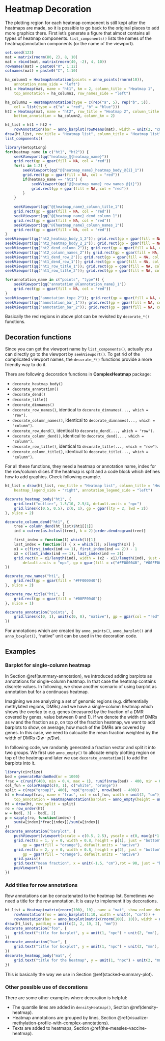 
# Heatmap Decoration {#heatmap-decoration}

The plotting region for each heatmap component is still kept after the heatmaps are made, so it is
possible to go back to the original places to add more graphics there. First let's generate a figure
that almost contains all types of heatmap components. `list_components()` lists the names of the
heatmap/annotation components (or the name of the viewport).

```r
set.seed(123)
mat = matrix(rnorm(80, 2), 8, 10)
mat = rbind(mat, matrix(rnorm(40, -2), 4, 10))
rownames(mat) = paste0("R", 1:12)
colnames(mat) = paste0("C", 1:10)

ha_column1 = HeatmapAnnotation(points = anno_points(rnorm(10)), 
    annotation_name_side = "left")
ht1 = Heatmap(mat, name = "ht1", km = 2, column_title = "Heatmap 1", 
    top_annotation = ha_column1, row_names_side = "left")

ha_column2 = HeatmapAnnotation(type = c(rep("a", 5), rep("b", 5)),
    col = list(type = c("a" = "red", "b" = "blue")))
ht2 = Heatmap(mat, name = "ht2", row_title = "Heatmap 2", column_title = "Heatmap 2",
    bottom_annotation = ha_column2, column_km = 2)

ht_list = ht1 + ht2 + 
    rowAnnotation(bar = anno_barplot(rowMeans(mat), width = unit(2, "cm")))
draw(ht_list, row_title = "Heatmap list", column_title = "Heatmap list")
list_components()

library(GetoptLong)
for(heatmap_name in c("ht1", "ht2")) {
    seekViewport(qq("heatmap_@{heatmap_name}"))
    grid.rect(gp = gpar(fill = NA, col = "red"))
    for(i in 1:2) {
        seekViewport(qq("@{heatmap_name}_heatmap_body_@{i}_1"))
        grid.rect(gp = gpar(fill = NA, col = "red"))
        if(heatmap_name == "ht1") {
            seekViewport(qq("@{heatmap_name}_row_names_@{i}"))
            grid.rect(gp = gpar(fill = NA, col = "red"))
        }
    }
        
    seekViewport(qq("@{heatmap_name}_column_title_1"))
    grid.rect(gp = gpar(fill = NA, col = "red"))
    seekViewport(qq("@{heatmap_name}_dend_column_1"))
    grid.rect(gp = gpar(fill = NA, col = "red"))
    seekViewport(qq("@{heatmap_name}_column_names_1"))
    grid.rect(gp = gpar(fill = NA, col = "red"))
}
seekViewport(qq("ht2_heatmap_body_1_2")); grid.rect(gp = gpar(fill = NA, col = "red"))
seekViewport(qq("ht2_heatmap_body_2_2")); grid.rect(gp = gpar(fill = NA, col = "red"))
seekViewport(qq("ht2_dend_column_2")); grid.rect(gp = gpar(fill = NA, col = "red"))
seekViewport(qq("ht2_column_names_2")); grid.rect(gp = gpar(fill = NA, col = "red"))
seekViewport(qq("ht1_dend_row_2")); grid.rect(gp = gpar(fill = NA, col = "red"))
seekViewport(qq("ht1_dend_row_1")); grid.rect(gp = gpar(fill = NA, col = "red"))
seekViewport(qq("ht1_row_title_1")); grid.rect(gp = gpar(fill = NA, col = "red"))
seekViewport(qq("ht1_row_title_2")); grid.rect(gp = gpar(fill = NA, col = "red"))

for(annotation_name in c("points", "type")) {
    seekViewport(qq("annotation_@{annotation_name}_1"))
    grid.rect(gp = gpar(fill = NA, col = "red"))
}
seekViewport(qq("annotation_type_2")); grid.rect(gp = gpar(fill = NA, col = "red"))
seekViewport(qq("annotation_bar_1")); grid.rect(gp = gpar(fill = NA, col = "red"))
seekViewport(qq("annotation_bar_2")); grid.rect(gp = gpar(fill = NA, col = "red"))
```

Basically the red regions in above plot can be revisited by `decorate_*()` functions.

## Decoration functions {#decoration-functions}

Since you can get the viewport name by `list_components()`, actually you can directly go to the
viewport by `seekViewport()`. To get rid of the complicated viewport names, the `decorate_*()`
functions provide a more friendly way to do it.

There are following decoration functions in **ComplexHeatmap** package:

- `decorate_heatmap_body()` 
- `decorate_annotation()`
- `decorate_dend()`  
- `decorate_title()`
- `decorate_dimnames()`
- `decorate_row_names()`, identical to `decorate_dimnames(..., which = "row")`.
- `decorate_column_names()`, identical to `decorate_dimnames(..., which = "column")`.
- `decorate_row_dend()`, identical to `decorate_dend(..., which = "row")`.
- `decorate_column_dend()`, identical to `decorate_dend(..., which = "column")`.
- `decorate_row_title()`, identical to `decorate_title(..., which = "row")`.
- `decorate_column_title()`, identical to `decorate_title(..., which = "column")`.

For all these functions, they need a heatmap or annotation name, index for the row/column slices if
the heatmap is split and a code block which defines how to add graphics. Check following example.

```r
ht_list = draw(ht_list, row_title = "Heatmap list", column_title = "Heatmap list", 
    heatmap_legend_side = "right", annotation_legend_side = "left")

decorate_heatmap_body("ht1", {
    grid.text("outlier", 1.5/10, 2.5/4, default.units = "npc")
    grid.lines(c(0.5, 0.5), c(0, 1), gp = gpar(lty = 2, lwd = 2))
}, slice = 2)

decorate_column_dend("ht1", {
    tree = column_dend(ht_list)$ht1[[1]]
    ind = cutree(as.hclust(tree), k = 2)[order.dendrogram(tree)]

    first_index = function(l) which(l)[1]
    last_index = function(l) { x = which(l); x[length(x)] }
    x1 = c(first_index(ind == 1), first_index(ind == 2)) - 1
    x2 = c(last_index(ind == 1), last_index(ind == 2))
    grid.rect(x = x1/length(ind), width = (x2 - x1)/length(ind), just = "left",
        default.units = "npc", gp = gpar(fill = c("#FF000040", "#00FF0040"), col = NA))
})

decorate_row_names("ht1", {
    grid.rect(gp = gpar(fill = "#FF000040"))
}, slice = 2)

decorate_row_title("ht1", {
    grid.rect(gp = gpar(fill = "#00FF0040"))
}, slice = 1)

decorate_annotation("points", {
    grid.lines(c(0, 1), unit(c(0, 0), "native"), gp = gpar(col = "red"))
})
```

For annotations which are created by `anno_points()`, `anno_barplot()` and `anno_boxplot()`,
"native" unit can be used in the decoration code.

## Examples {#decoration-examples}

### Barplot for single-column heatmap {#barplot-for-single-column-heatmap}

In Section \@ref(summary-annotation), we introduced adding barplots as annotations for single-column
heatmap. In that case the heatmap contains discrete values. In following, we show another scenario
of using barplot as annotation but for a continuous heatmap.

Imagining we are analyzing a set of genomic regions (e.g. differentially methylated regions, DMRs)
and we have a single-column heatmap which shows the overlap to e.g. genes (measured by the fraction
of a DMR covered by genes, value between 0 and 1). If we denote the width of DMRs as $w$ and the
fraction as $p$, on top of the fraction heatmap, we want to add barplots to show, on
average, how much of the DMRs are covered by genes. In this case, we need to calcualte the mean
fraction weighted by the width of DMRs ($\sum{w \cdot p}/\sum{w}$).

In following code, we randomly generated a fraction vector and split it into two groups. We first
use `anno_empty()` to allocate empty plotting region on top of the heatmap and later we use
`decorate_annotation()` to add the barplots into it.

```r
library(circlize)
bed = generateRandomBed(nr = 1000)
frac = c(runif(400, min = 0.4, max = 1), runif(nrow(bed) - 400, min = 0.2, max = 0.6))
col_fun = colorRamp2(c(0, 1), c("white", "orange"))
split = c(rep("group1", 400), rep("group2", nrow(bed) - 400))
ht = Heatmap(frac, name = "frac", col = col_fun, width = unit(2, "cm"),
    top_annotation = HeatmapAnnotation(barplot = anno_empty(height = unit(4, "cm"))))
ht = draw(ht, row_split = split)
ro = row_order(ht)
w = bed[, 3] - bed[, 2]
p = sapply(ro, function(index) {
    sum(w[index]*frac[index])/sum(w[index])
})
decorate_annotation("barplot", {
    pushViewport(viewport(xscale = c(0.5, 2.5), yscale = c(0, max(p)*1.1)))
    grid.rect(x = 1, y = 0, width = 0.8, height = p[1], just = "bottom",
        gp = gpar(fill = "orange"), default.units = "native")
    grid.rect(x = 2, y = 0, width = 0.8, height = p[2], just = "bottom",
        gp = gpar(fill = "orange"), default.units = "native")
    grid.yaxis()
    grid.text("mean fraction", x = unit(-1.5, "cm"),rot = 90, just = "bottom")
    popViewport()
})
```

### Add titles for row annotations {#add-titles-for-row-annotations}

Row annotations can be concatenated to the heatmap list. Sometimes we need a title for the row annotation.
It is easy to implement it by decorations.

```r
ht_list = Heatmap(matrix(rnorm(100), 10), name = "mat", show_column_dend = FALSE) +
    rowAnnotation(foo = anno_barplot(1:10, width = unit(4, "cm"))) +
    rowAnnotation(bar = anno_boxplot(matrix(rnorm(100), 10)), width = unit(4, "cm"))
draw(ht_list, padding = unit(c(2, 2, 10, 2), "mm"))
decorate_annotation("foo", { 
    grid.text("title for barplot", y = unit(1, "npc") + unit(2, "mm"), just = "bottom") 
})
decorate_annotation("bar", { 
    grid.text("title for boxplot", y = unit(1, "npc") + unit(2, "mm"), just = "bottom") 
})
decorate_heatmap_body("mat", {
    grid.text("title for the heatmap", y = unit(1, "npc") + unit(2, "mm"), just = "bottom")
})
```

This is basically the way we use in Section \@ref(stacked-summary-plot).

### Other possible use of decorations {#other-possible-use-of-decorations}

There are some other examples where decoration is helpful:

- The quantile lines are added in `densityHeatmap()`, Section \@ref(density-heatmap).
- Heatmap annotations are grouped by lines, Section \@ref(visualize-methylation-profile-with-complex-annotations).
- Texts are added to heatmaps, Section \@ref(the-measles-vaccine-heatmap).
